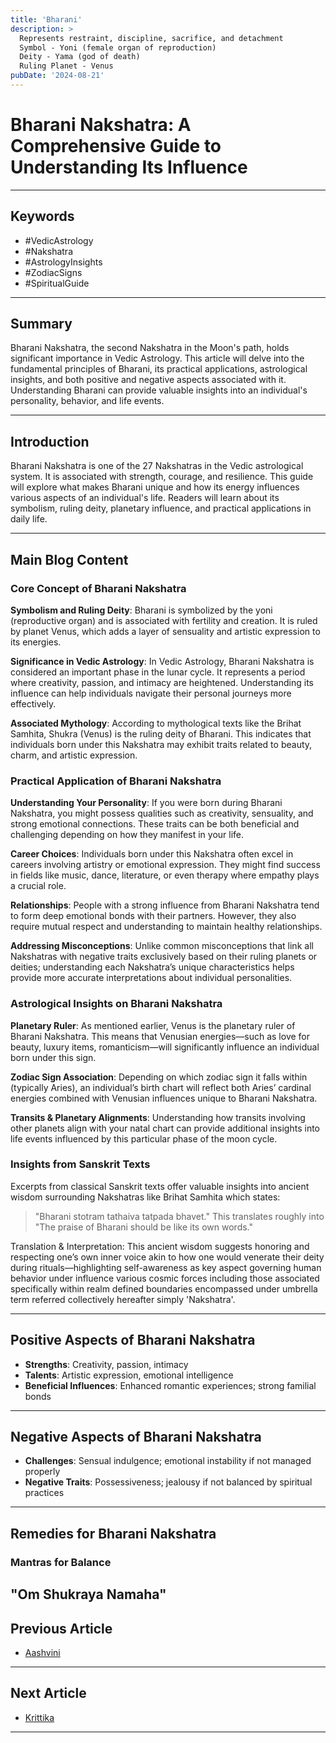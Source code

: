 ```yaml
---
title: 'Bharani'
description: >
  Represents restraint, discipline, sacrifice, and detachment
  Symbol - Yoni (female organ of reproduction)
  Deity - Yama (god of death)
  Ruling Planet - Venus
pubDate: '2024-08-21'
---
```


# Bharani Nakshatra: A Comprehensive Guide to Understanding Its Influence

---

## Keywords
- #VedicAstrology
- #Nakshatra
- #AstrologyInsights
- #ZodiacSigns
- #SpiritualGuide

---

## Summary
Bharani Nakshatra, the second Nakshatra in the Moon's path, holds significant importance in Vedic Astrology. This article will delve into the fundamental principles of Bharani, its practical applications, astrological insights, and both positive and negative aspects associated with it. Understanding Bharani can provide valuable insights into an individual's personality, behavior, and life events.

---

## Introduction
Bharani Nakshatra is one of the 27 Nakshatras in the Vedic astrological system. It is associated with strength, courage, and resilience. This guide will explore what makes Bharani unique and how its energy influences various aspects of an individual's life. Readers will learn about its symbolism, ruling deity, planetary influence, and practical applications in daily life.

---

## Main Blog Content

### Core Concept of Bharani Nakshatra
**Symbolism and Ruling Deity**: Bharani is symbolized by the yoni (reproductive organ) and is associated with fertility and creation. It is ruled by planet Venus, which adds a layer of sensuality and artistic expression to its energies.

**Significance in Vedic Astrology**: In Vedic Astrology, Bharani Nakshatra is considered an important phase in the lunar cycle. It represents a period where creativity, passion, and intimacy are heightened. Understanding its influence can help individuals navigate their personal journeys more effectively.

**Associated Mythology**: According to mythological texts like the Brihat Samhita, Shukra (Venus) is the ruling deity of Bharani. This indicates that individuals born under this Nakshatra may exhibit traits related to beauty, charm, and artistic expression.

### Practical Application of Bharani Nakshatra
**Understanding Your Personality**: If you were born during Bharani Nakshatra, you might possess qualities such as creativity, sensuality, and strong emotional connections. These traits can be both beneficial and challenging depending on how they manifest in your life.

**Career Choices**: Individuals born under this Nakshatra often excel in careers involving artistry or emotional expression. They might find success in fields like music, dance, literature, or even therapy where empathy plays a crucial role.

**Relationships**: People with a strong influence from Bharani Nakshatra tend to form deep emotional bonds with their partners. However, they also require mutual respect and understanding to maintain healthy relationships.

**Addressing Misconceptions**: Unlike common misconceptions that link all Nakshatras with negative traits exclusively based on their ruling planets or deities; understanding each Nakshatra’s unique characteristics helps provide more accurate interpretations about individual personalities.

### Astrological Insights on Bharani Nakshatra
**Planetary Ruler**: As mentioned earlier, Venus is the planetary ruler of Bharani Nakshatra. This means that Venusian energies—such as love for beauty, luxury items, romanticism—will significantly influence an individual born under this sign.

**Zodiac Sign Association**: Depending on which zodiac sign it falls within (typically Aries), an individual’s birth chart will reflect both Aries’ cardinal energies combined with Venusian influences unique to Bharani Nakshatra.

**Transits & Planetary Alignments**: Understanding how transits involving other planets align with your natal chart can provide additional insights into life events influenced by this particular phase of the moon cycle.

### Insights from Sanskrit Texts
Excerpts from classical Sanskrit texts offer valuable insights into ancient wisdom surrounding Nakshatras like Brihat Samhita which states:
> "Bharani stotram tathaiva tatpada bhavet." This translates roughly into "The praise of Bharani should be like its own words."

Translation & Interpretation: This ancient wisdom suggests honoring and respecting one’s own inner voice akin to how one would venerate their deity during rituals—highlighting self-awareness as key aspect governing human behavior under influence various cosmic forces including those associated specifically within realm defined boundaries encompassed under umbrella term referred collectively hereafter simply 'Nakshatra'.

---

## Positive Aspects of Bharani Nakshatra

* **Strengths**: Creativity, passion, intimacy
* **Talents**: Artistic expression, emotional intelligence
* **Beneficial Influences**: Enhanced romantic experiences; strong familial bonds

---

## Negative Aspects of Bharani Nakshatra

* **Challenges**: Sensual indulgence; emotional instability if not managed properly
* **Negative Traits**: Possessiveness; jealousy if not balanced by spiritual practices

---

## Remedies for Bharani Nakshatra

### Mantras for Balance
**"Om Shukraya Namaha"**
---

## Previous Article
- [Aashvini](/blogs-md/05_Nakshatra/0501_Aashvini.mdx)

---

## Next Article
- [Krittika](/blogs-md/05_Nakshatra/0503_Krittika.mdx)

---
